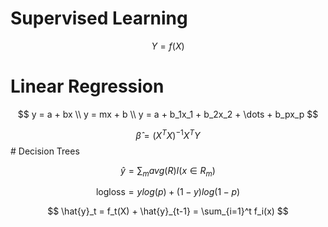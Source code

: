 # Supervised Learning

$$
    Y = f(X)
$$

# Linear Regression

$$
    y = a + bx \\
    y = mx + b \\
    y = a + b_1x_1 + b_2x_2 + \dots + b_px_p
$$

$$
    \hat{\beta} = (X^TX)^{-1}X^TY
$$
# Decision Trees

$$
    \hat{y} = \sum_{m} avg(R)I(x \in R_m)
$$

$$
    \text{logloss} = ylog(p) + (1-y)log(1-p)
$$

$$
    \hat{y}_t = f_t(X) + \hat{y}_{t-1} = \sum_{i=1}^t f_i(x)
$$

